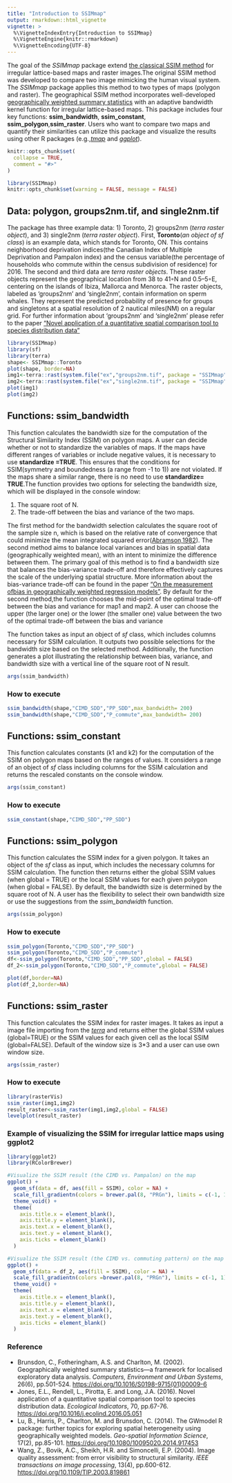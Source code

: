```yaml
---
title: "Introduction to SSIMmap"
output: rmarkdown::html_vignette
vignette: >
  %\VignetteIndexEntry{Introduction to SSIMmap}
  %\VignetteEngine{knitr::rmarkdown}
  %\VignetteEncoding{UTF-8}
---
```


The goal of the *SSIMmap* package  extend [the classical SSIM method](https://ieeexplore.ieee.org/stamp/stamp.jsp?arnumber=1284395) for irregular lattice-based maps and raster images.The original SSIM method was developed to compare two image mimicking the human visual system. The *SSIMmap* package applies this method to two types of maps (polygon and raster). The geographical SSIM method incorporates well-developed [geographically weighted summary statistics](https://www.sciencedirect.com/science/article/pii/S0198971501000096?via%3Dihub) with an adaptive bandwidth kernel function for irregular lattice-based maps. This package includes four key functions: **ssim_bandwidth**, **ssim_constant**, **ssim_polygon**,**ssim_raster**. Users who want to compare two maps and quantify their similarities can utilize this package and visualize the results using other R packages (e.g.,[*tmap*](https://cran.r-project.org/web/packages/tmap/index.html) and [*ggplot*](https://cran.r-project.org/web/packages/ggplot2/index.html)).

```r
knitr::opts_chunk$set(
  collapse = TRUE,
  comment = "#>"
)
```
```r
library(SSIMmap)
knitr::opts_chunk$set(warning = FALSE, message = FALSE) 
```

## Data: polygon, groups2nm.tif, and single2nm.tif

The package has three example data: 1) Toronto, 2) groups2nm (*terra raster object*), and 3) single2nm (*terra raster object*). First, **Toronto**(*an object of sf class*) is an example data, which stands for Toronto, ON. This contains neighborhood deprivation indices(the Canadian Index of Multiple Deprivation and Pampalon index) and the census variable(the percentage of households who commute within the census subdivision of residence) for 2016. The second and third data are *terra raster objects*. These raster objects represent the geographical location from 38 to 41◦N and 0.5–5◦E, centering on the islands of Ibiza, Mallorca and Menorca. The raster objects, labeled as 'groups2nm' and 'single2nm',  contain information on sperm whales. They represent the predicted probability of presence for groups and singletons at a spatial resolution of 2 nautical miles(NM) on a regular grid. For further information about 'groups2nm' and 'single2nm' please refer to the paper ["Novel application of a quantitative spatial comparison tool to species distribution data"](https://www.sciencedirect.com/science/article/pii/S1470160X16302990)

```r
library(SSIMmap)
library(sf)
library(terra)
shape<- SSIMmap::Toronto
plot(shape, border=NA)
img1<-terra::rast(system.file("ex","groups2nm.tif", package = "SSIMmap", mustWork = TRUE))
img2<-terra::rast(system.file("ex","single2nm.tif", package = "SSIMmap", mustWork = TRUE))
plot(img1)
plot(img2)
```

## Functions: ssim_bandwidth

This function calculates the bandwidth size for the computation of the Structural Similarity Index (SSIM) on polygon maps. A user can decide whether or not to standardize the variables of maps. If the maps have different ranges of variables or include negative values, it is necessary to use **standardize =TRUE**. This ensures that the conditions for SSIM(symmetry and boundedness (a range from -1 to 1)) are not violated. If the maps share a similar range, there is no need to use **standardize= TRUE**.The function provides two options for selecting the bandwidth size, which will be displayed in the console window:

1) The square root of N.
2) The trade-off between the bias and variance of the two maps.

The first method for the bandwidth selection calculates the square root of the sample size n, which is based on the relative rate of convergence that could minimize the mean integrated squared error([Abramson,1982](https://www.jstor.org/stable/2240724)). The second method aims to balance local variances and bias in spatial data (geographically weighted mean), with an intent to minimize the difference between them. The primary goal of this method is to find a bandwidth size that balances the bias-variance trade-off and therefore effectively captures the scale of the underlying spatial structure. More information about the bias-variance trade-off can be found in the paper ["On the measurement ofbias in geographically weighted regression models"](https://www.sciencedirect.com/science/article/pii/S2211675320300476). By default for the second method,the function chooses the mid-point of the optimal trade-off between the bias and variance for map1 and map2. A user can choose the upper (the larger one) or the lower (the smaller one) value between the two of the optimal trade-off between the bias and variance

The function takes as input an object of  *sf* class, which includes columns necessary for SSIM calculation. It outputs two possible selections for the bandwidth size based on the selected method. Additionally, the function generates a plot illustrating the relationship between bias, variance, and bandwidth size with a vertical line of the square root of N result.

```r
args(ssim_bandwidth)
```

### How to execute

```r
ssim_bandwidth(shape,"CIMD_SDD","PP_SDD",max_bandwidth= 200)
ssim_bandwidth(shape,"CIMD_SDD","P_commute",max_bandwidth= 200)

```

## Functions: ssim_constant

This function calculates constants (k1 and k2) for the computation of the SSIM on polygon maps based on the ranges of values. It considers a range of an object of *sf* class including columns for the SSIM calculation and returns the rescaled constants on the console window.

```r
args(ssim_constant)
```

### How to execute

```r
ssim_constant(shape,"CIMD_SDD","PP_SDD")
```

## Functions: ssim_polygon

This function calculates the SSIM index for a given polygon. It takes an object of the *sf* class as input, which includes the necessary columns for SSIM calculation. The function then returns either the global SSIM values (when global = TRUE) or the local SSIM values for each given polygon (when global = FALSE). By default, the bandwidth size is determined by the square root of N. A user has the flexibility to select their own bandwidth size or use the suggestions from the *ssim_bandwidth* function. 

```r
args(ssim_polygon)
```

### How to execute

```r
ssim_polygon(Toronto,"CIMD_SDD","PP_SDD") 
ssim_polygon(Toronto,"CIMD_SDD","P_commute") 
df<-ssim_polygon(Toronto,"CIMD_SDD","PP_SDD",global = FALSE)
df_2<-ssim_polygon(Toronto,"CIMD_SDD","P_commute",global = FALSE) 

plot(df,border=NA)
plot(df_2,border=NA)
```

## Functions: ssim_raster

This function calculates the SSIM index for raster images. It takes as input a image file importing from the [*terra*](https://cran.r-project.org/web/packages/terra/index.html) and returns either the global SSIM values (global=TRUE) or the SSIM values for each given cell as the local SSIM (global=FALSE). Default of the window size is 3\*3 and a user can use own window size.

```r
args(ssim_raster)
```

### How to execute

```r
library(rasterVis)
ssim_raster(img1,img2)
result_raster<-ssim_raster(img1,img2,global = FALSE)
levelplot(result_raster)
```

### Example of visualizing the SSIM for irregular lattice maps using ggplot2

```r
library(ggplot2)
library(RColorBrewer)

#Visualize the SSIM result (the CIMD vs. Pampalon) on the map
ggplot() +
  geom_sf(data = df, aes(fill = SSIM), color = NA) +
  scale_fill_gradientn(colors = brewer.pal(8, "PRGn"), limits = c(-1, 1)) +
  theme_void() +
  theme(
    axis.title.x = element_blank(),
    axis.title.y = element_blank(),
    axis.text.x = element_blank(),
    axis.text.y = element_blank(),
    axis.ticks = element_blank()
  )

#Visualize the SSIM result (the CIMD vs. commuting pattern) on the map
ggplot() +
  geom_sf(data = df_2, aes(fill = SSIM), color = NA) +
  scale_fill_gradientn(colors =brewer.pal(8, "PRGn"), limits = c(-1, 1)) +
  theme_void() +
  theme(
    axis.title.x = element_blank(),
    axis.title.y = element_blank(),
    axis.text.x = element_blank(),
    axis.text.y = element_blank(),
    axis.ticks = element_blank()
  )

```

### Reference

-   Brunsdon, C., Fotheringham, A.S. and Charlton, M. (2002). Geographically weighted summary statistics---a framework for localised exploratory data analysis. *Computers, Environment and Urban Systems*, 26(6), pp.501-524. <https://doi.org/10.1016/S0198-9715(01)00009-6>
-   Jones, E.L., Rendell, L., Pirotta, E. and Long, J.A. (2016). Novel application of a quantitative spatial comparison tool to species distribution data. *Ecological Indicators*, 70, pp.67-76. <https://doi.org/10.1016/j.ecolind.2016.05.051>
-   Lu, B., Harris, P., Charlton, M. and Brunsdon, C. (2014). The GWmodel R package: further topics for exploring spatial heterogeneity using geographically weighted models. *Geo-spatial Information Science*, 17(2), pp.85-101. <https://doi.org/10.1080/10095020.2014.917453>
-   Wang, Z., Bovik, A.C., Sheikh, H.R. and Simoncelli, E.P. (2004). Image quality assessment: from error visibility to structural similarity. *IEEE transactions on image processing*, 13(4), pp.600-612. <https://doi.org/10.1109/TIP.2003.819861>
